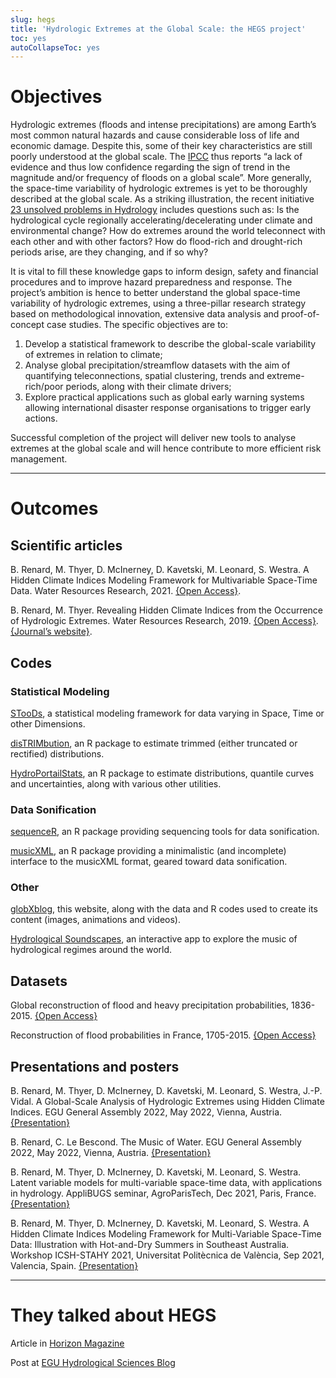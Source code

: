 ---
slug: hegs
title: 'Hydrologic Extremes at the Global Scale: the HEGS project'
toc: yes
autoCollapseToc: yes
---

# Objectives 

Hydrologic extremes (floods and intense precipitations) are among Earth’s most common natural hazards and cause considerable loss of life and economic damage. Despite this, some of their key characteristics are still poorly understood at the global scale. The [IPCC](https://www.ipcc.ch) thus reports “a lack of evidence and thus low confidence regarding the sign of trend in the magnitude and/or frequency of floods on a global scale”. More generally, the space-time variability of hydrologic extremes is yet to be thoroughly described at the global scale. As a striking illustration, the recent initiative [23 unsolved problems in Hydrology](https://doi.org/10.1080/02626667.2019.1620507) includes questions such as: Is the hydrological cycle regionally accelerating/decelerating under climate and environmental change? How do extremes around the world teleconnect with each other and with other factors? How do flood-rich and drought-rich periods arise, are they changing, and if so why?

It is vital to fill these knowledge gaps to inform design, safety and financial procedures and to improve hazard preparedness and response. The project’s ambition is hence to better understand the global space-time variability of hydrologic extremes, using a three-pillar research strategy based on methodological innovation, extensive data analysis and proof-of-concept case studies. The specific objectives are to:

1. Develop a statistical framework to describe the global-scale variability of extremes in relation to climate;
2. Analyse global precipitation/streamflow datasets with the aim of quantifying teleconnections, spatial clustering, trends and extreme-rich/poor periods, along with their climate drivers;
3. Explore practical applications such as global early warning systems allowing international disaster response organisations to trigger early actions.

Successful completion of the project will deliver new tools to analyse extremes at the global scale and will hence contribute to more efficient risk management.

---

# Outcomes

## Scientific articles
B. Renard, M. Thyer, D. McInerney, D. Kavetski, M. Leonard, S. Westra. A Hidden Climate Indices Modeling Framework for Multivariable Space-Time Data. Water Resources Research, 2021. [{Open Access}](https://doi.org/10.1029/2021WR030007).

B. Renard, M. Thyer. Revealing Hidden Climate Indices from the Occurrence of Hydrologic Extremes. Water Resources Research, 2019. [{Open Access}](https://hal.inrae.fr/hal-02610059). [{Journal's website}](https://doi.org/10.1029/2019WR024951).

## Codes

### Statistical Modeling

[STooDs](https://github.com/STooDs-tools), a statistical modeling framework for data varying in Space, Time or other Dimensions.

[disTRIMbution](https://github.com/benRenard/disTRIMbution), an R package to estimate trimmed (either truncated or rectified) distributions.

[HydroPortailStats](https://github.com/benRenard/HydroPortailStats), an R package to estimate distributions, quantile curves and uncertainties, along with various other utilities.

### Data Sonification

[sequenceR](https://github.com/benRenard/sequenceR), an R package providing sequencing tools for data sonification.

[musicXML](https://github.com/benRenard/musicXML), an R package providing a minimalistic (and incomplete) interface to the musicXML format, geared toward data sonification.

### Other

[globXblog](https://github.com/globXblog), this website, along with the data and R codes used to create its content (images, animations and videos).

[Hydrological Soundscapes](https://github.com/HydrologicalSoundscapes), an interactive app to explore the music of hydrological regimes around the world.

## Datasets

Global reconstruction of flood and heavy precipitation probabilities, 1836-2015. [{Open Access}](https://zenodo.org/record/6773481)

Reconstruction of flood probabilities in France, 1705-2015. [{Open Access}](https://zenodo.org/record/6793501)

## Presentations and posters

B. Renard, M. Thyer, D. McInerney, D. Kavetski, M. Leonard, S. Westra, J.-P. Vidal. A Global-Scale Analysis of Hydrologic Extremes using Hidden Climate Indices. EGU General Assembly 2022, May 2022, Vienna, Austria. [{Presentation}](https://hal.archives-ouvertes.fr/hal-03710318)

B. Renard, C. Le Bescond. The Music of Water. EGU General Assembly 2022, May 2022, Vienna, Austria. [{Presentation}](https://hal.archives-ouvertes.fr/hal-03710340)

B. Renard, M. Thyer, D. McInerney, D. Kavetski, M. Leonard, S. Westra. Latent variable models for multi-variable space-time data, with applications in hydrology. AppliBUGS seminar, AgroParisTech, Dec 2021, Paris, France. [{Presentation}](https://hal.archives-ouvertes.fr/hal-03477547v1)

B. Renard, M. Thyer, D. McInerney, D. Kavetski, M. Leonard, S. Westra. A Hidden Climate Indices Modeling Framework for Multi-Variable Space-Time Data: Illustration with Hot-and-Dry Summers in Southeast Australia. Workshop ICSH-STAHY 2021, Universitat Politècnica de València, Sep 2021, Valencia, Spain. [{Presentation}](https://hal.archives-ouvertes.fr/hal-03403580)

---

# They talked about HEGS

Article in [Horizon Magazine](https://ec.europa.eu/research-and-innovation/en/horizon-magazine/big-lessons-about-biodiversity-loss-little-french-river)

Post at [EGU Hydrological Sciences Blog](https://blogs.egu.eu/divisions/hs/2023/02/01/hydrological-soundscapes-listening-to-hydrological-regimes/)

